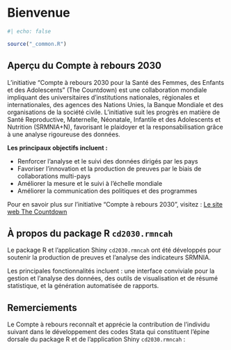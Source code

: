 # Bienvenue {-}

```r
#| echo: false

source("_common.R")
```

## Aperçu du Compte à rebours 2030 {-}

L'initiative "Compte à rebours 2030 pour la Santé des Femmes, des Enfants et des Adolescents" (The Countdown) est une collaboration mondiale impliquant des universitaires d'institutions nationales, régionales et internationales, des agences des Nations Unies, la Banque Mondiale et des organisations de la société civile. L'initiative suit les progrès en matière de Santé Reproductive, Maternelle, Néonatale, Infantile et des Adolescents et Nutrition (SRMNIA+N), favorisant le plaidoyer et la responsabilisation grâce à une analyse rigoureuse des données.

**Les principaux objectifs incluent :**

- Renforcer l'analyse et le suivi des données dirigés par les pays
- Favoriser l'innovation et la production de preuves par le biais de collaborations multi-pays
- Améliorer la mesure et le suivi à l'échelle mondiale
- Améliorer la communication des politiques et des programmes

Pour en savoir plus sur l'initiative "Compte à rebours 2030", visitez : [Le site web The Countdown](https://www.countdown2030.org/about)

## À propos du package R `cd2030.rmncah` {-}

Le package R et l'application Shiny `cd2030.rmncah` ont été développés pour soutenir la production de preuves et l'analyse des indicateurs SRMNIA.

Les principales fonctionnalités incluent : une interface conviviale pour la gestion et l'analyse des données, des outils de visualisation et de résumé statistique, et la génération automatisée de rapports.

## Remerciements {-}

Le Compte à rebours reconnaît et apprécie la contribution de l'individu suivant dans le développement des codes Stata qui constituent l'épine dorsale du package R et de l'application Shiny `cd2030.rmncah` :